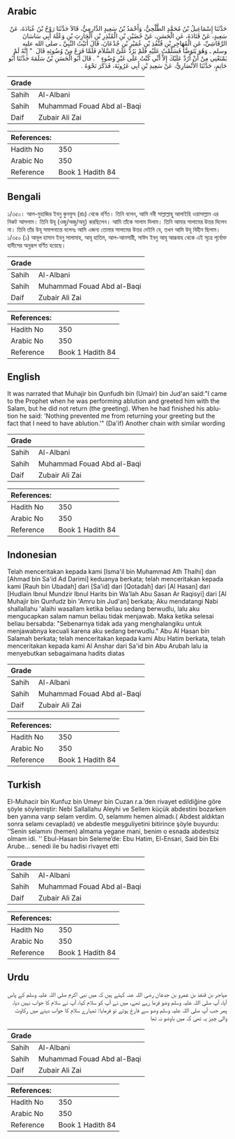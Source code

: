 ## Arabic


<div dir="rtl" lang="ar" style={{fontSize:'larger',backgroundColor:'#f8f9fa',padding:20}}>
حَدَّثَنَا إِسْمَاعِيلُ بْنُ مُحَمَّدٍ الطَّلْحِيُّ، وَأَحْمَدُ بْنُ سَعِيدٍ الدَّارِمِيُّ، قَالاَ حَدَّثَنَا رَوْحُ بْنُ عُبَادَةَ، عَنْ سَعِيدٍ، عَنْ قَتَادَةَ، عَنِ الْحَسَنِ، عَنْ حُضَيْنِ بْنِ الْمُنْذِرِ بْنِ الْحَارِثِ بْنِ وَعْلَةَ أَبِي سَاسَانَ الرَّقَاشِيِّ، عَنِ الْمُهَاجِرِ بْنِ قُنْفُذِ بْنِ عُمَيْرِ بْنِ جُدْعَانَ، قَالَ أَتَيْتُ النَّبِيَّ ـ صلى الله عليه وسلم ـ وَهُوَ يَتَوَضَّأُ فَسَلَّمْتُ عَلَيْهِ فَلَمْ يَرُدَّ عَلَىَّ السَّلاَمَ فَلَمَّا فَرَغَ مِنْ وُضُوئِهِ قَالَ ‏ "‏ إِنَّهُ لَمْ يَمْنَعْنِي مِنْ أَنْ أَرُدَّ عَلَيْكَ إِلاَّ أَنِّي كُنْتُ عَلَى غَيْرِ وُضُوءٍ ‏"‏ ‏.‏ قَالَ أَبُو الْحَسَنِ بْنُ سَلَمَةَ حَدَّثَنَا أَبُو حَاتِمٍ، حَدَّثَنَا الأَنْصَارِيُّ، عَنْ سَعِيدِ بْنِ أَبِي عَرُوبَةَ، فَذَكَرَ نَحْوَهُ ‏.‏
</div>
<div style={{backgroundColor:'#f8f9fa',padding:20, marginBottom: 10}}><table> <thead> <tr> <th>Grade</th> <th></th> </tr> </thead> <tbody> <tr><td>Sahih</td><td>Al-Albani</td></tr><tr><td>Sahih</td><td>Muhammad Fouad Abd al-Baqi</td></tr><tr><td>Daif</td><td>Zubair Ali Zai</td></tr></tbody></table><table> <thead> <tr> <th>References:</th> <th></th> </tr> </thead> <tbody><tr><td>Hadith No</td><td>350</td></tr><tr><td>Arabic No</td><td>350</td></tr><tr><td>Reference</td><td>Book 1 Hadith 84</td></tr></tbody></table></div>

## Bengali


<div dir="ltr" lang="bn" style={{fontSize:'larger',backgroundColor:'#f8f9fa',padding:20}}>
১/৩৫০। আল-মুহাজির ইবনু কুনফুয (রাঃ) থেকে বর্ণিত। তিনি বলেন, আমি নবী সাল্লাল্লাহু আলাইহি ওয়াসাল্লাম এর নিকট আসলাম। তিনি উযূ (ওজু/অজু/অযু) করছিলেন। আমি তাঁকে সালাম দিলাম। তিনি আমার সালামের উত্তর দিলেন না। তিনি তাঁর উযূ সমাপনান্তে বলেনঃ আমি এজন্য তোমার সালামের উত্তর দেইনি যে, তখন আমি উযূ বিহীন ছিলাম। ১/৩৫০ (১) আবূল হাসান ইবনু সালামাহ, আবূ হাতিম, আল-আনসারী, সাঈদ ইবনু আবূ আরূবাহ থেকে এই সূত্রে পূর্বোক্ত হাদীসের অনুরূপ বর্ণিত হয়েছে।
</div>
<div style={{backgroundColor:'#f8f9fa',padding:20, marginBottom: 10}}><table> <thead> <tr> <th>Grade</th> <th></th> </tr> </thead> <tbody> <tr><td>Sahih</td><td>Al-Albani</td></tr><tr><td>Sahih</td><td>Muhammad Fouad Abd al-Baqi</td></tr><tr><td>Daif</td><td>Zubair Ali Zai</td></tr></tbody></table><table> <thead> <tr> <th>References:</th> <th></th> </tr> </thead> <tbody><tr><td>Hadith No</td><td>350</td></tr><tr><td>Arabic No</td><td>350</td></tr><tr><td>Reference</td><td>Book 1 Hadith 84</td></tr></tbody></table></div>

## English


<div dir="ltr" lang="en" style={{fontSize:'larger',backgroundColor:'#f8f9fa',padding:20}}>
It was narrated that Muhajir bin Qunfudh bin (Umair) bin Jud'an said:"I came to the Prophet when he was performing ablution and greeted him with the Salam, but he did not return (the greeting). When he had finished his ablution he said: 'Nothing prevented me from returning your greeting but the fact that I need to have ablution.'" (Da'if) Another chain with similar wording
</div>
<div style={{backgroundColor:'#f8f9fa',padding:20, marginBottom: 10}}><table> <thead> <tr> <th>Grade</th> <th></th> </tr> </thead> <tbody> <tr><td>Sahih</td><td>Al-Albani</td></tr><tr><td>Sahih</td><td>Muhammad Fouad Abd al-Baqi</td></tr><tr><td>Daif</td><td>Zubair Ali Zai</td></tr></tbody></table><table> <thead> <tr> <th>References:</th> <th></th> </tr> </thead> <tbody><tr><td>Hadith No</td><td>350</td></tr><tr><td>Arabic No</td><td>350</td></tr><tr><td>Reference</td><td>Book 1 Hadith 84</td></tr></tbody></table></div>

## Indonesian


<div dir="ltr" lang="id" style={{fontSize:'larger',backgroundColor:'#f8f9fa',padding:20}}>
Telah menceritakan kepada kami [Isma'il bin Muhammad Ath Thalhi] dan [Ahmad bin Sa'id Ad Darimi] keduanya berkata; telah menceritakan kepada kami [Rauh bin Ubadah] dari [Sa'id] dari [Qotadah] dari [Al Hasan] dari [Hudlain Ibnul Mundzir Ibnul Harits bin Wa'lah Abu Sasan Ar Raqisyi] dari [Al Muhajir bin Qunfudz bin 'Amru bin Jud'an] berkata; Aku mendatangi Nabi shallallahu 'alaihi wasallam ketika beliau sedang berwudlu, lalu aku mengucapkan salam namun beliau tidak menjawab. Maka ketika selesai beliau bersabda: "Sebenarnya tidak ada yang menghalangiku untuk menjawabnya kecuali karena aku sedang berwudlu." Abu Al Hasan bin Salamah berkata; telah menceritakan kepada kami Abu Hatim berkata, telah menceritakan kepada kami Al Anshar dari Sa'id bin Abu Arubah lalu ia menyebutkan sebagaimana hadits diatas
</div>
<div style={{backgroundColor:'#f8f9fa',padding:20, marginBottom: 10}}><table> <thead> <tr> <th>Grade</th> <th></th> </tr> </thead> <tbody> <tr><td>Sahih</td><td>Al-Albani</td></tr><tr><td>Sahih</td><td>Muhammad Fouad Abd al-Baqi</td></tr><tr><td>Daif</td><td>Zubair Ali Zai</td></tr></tbody></table><table> <thead> <tr> <th>References:</th> <th></th> </tr> </thead> <tbody><tr><td>Hadith No</td><td>350</td></tr><tr><td>Arabic No</td><td>350</td></tr><tr><td>Reference</td><td>Book 1 Hadith 84</td></tr></tbody></table></div>

## Turkish


<div dir="ltr" lang="tr" style={{fontSize:'larger',backgroundColor:'#f8f9fa',padding:20}}>
El-Muhacir bin Kunfuz bin Umeyr bin Cuzan r.a.’den rivayet edildiğine göre şöyle söylemiştir: Nebi Sallallahu Aleyhi ve Sellem küçük abdestini bozarken ben yanına varıp selam verdim. O, selamımı hemen almadı.( Abdest aldıktan sonra selamı cevapladı) ve abdestle meşguliyetini bitirince şöyle buyurdu: ‘‘Senin selamını (hemen) almama yegane mani, benim o esnada abdestsiz olmam idi. '' Ebul-Hasan bin Seleme’de: Ebu Hatim, El-Ensari, Said bin Ebi Arube… senedi ile bu hadisi rivayet etti
</div>
<div style={{backgroundColor:'#f8f9fa',padding:20, marginBottom: 10}}><table> <thead> <tr> <th>Grade</th> <th></th> </tr> </thead> <tbody> <tr><td>Sahih</td><td>Al-Albani</td></tr><tr><td>Sahih</td><td>Muhammad Fouad Abd al-Baqi</td></tr><tr><td>Daif</td><td>Zubair Ali Zai</td></tr></tbody></table><table> <thead> <tr> <th>References:</th> <th></th> </tr> </thead> <tbody><tr><td>Hadith No</td><td>350</td></tr><tr><td>Arabic No</td><td>350</td></tr><tr><td>Reference</td><td>Book 1 Hadith 84</td></tr></tbody></table></div>

## Urdu


<div dir="rtl" lang="ur" style={{fontSize:'larger',backgroundColor:'#f8f9fa',padding:20}}>
مہاجر بن قنفذ بن عمرو بن جدعان رضی اللہ عنہ کہتے ہیں کہ میں نبی اکرم صلی اللہ علیہ وسلم کے پاس آیا، آپ صلی اللہ علیہ وسلم وضو فرما رہے تھے، میں نے آپ کو سلام کیا، آپ نے سلام کا جواب نہیں دیا، پھر جب آپ صلی اللہ علیہ وسلم وضو سے فارغ ہوئے تو فرمایا: تمہارے سلام کا جواب دینے میں رکاوٹ والی چیز یہ تھی کہ میں باوضو نہ تھا
</div>
<div style={{backgroundColor:'#f8f9fa',padding:20, marginBottom: 10}}><table> <thead> <tr> <th>Grade</th> <th></th> </tr> </thead> <tbody> <tr><td>Sahih</td><td>Al-Albani</td></tr><tr><td>Sahih</td><td>Muhammad Fouad Abd al-Baqi</td></tr><tr><td>Daif</td><td>Zubair Ali Zai</td></tr></tbody></table><table> <thead> <tr> <th>References:</th> <th></th> </tr> </thead> <tbody><tr><td>Hadith No</td><td>350</td></tr><tr><td>Arabic No</td><td>350</td></tr><tr><td>Reference</td><td>Book 1 Hadith 84</td></tr></tbody></table></div>
